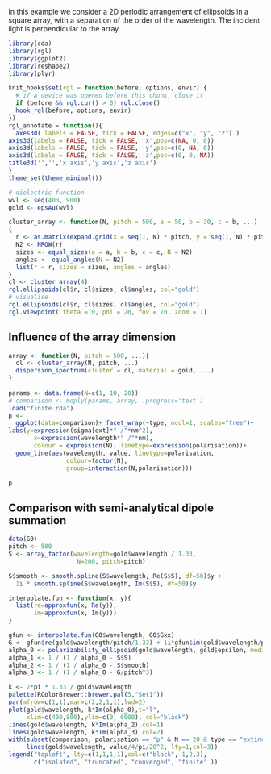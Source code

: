 In this example we consider a 2D periodic arrangement of ellipsoids in a square array, with a separation of the order of the wavelength. The incident light is perpendicular to the array.

```r
library(cda)
library(rgl)
library(ggplot2)
library(reshape2)
library(plyr)
```
```r
knit_hooks$set(rgl = function(before, options, envir) {
  # if a device was opened before this chunk, close it
  if (before && rgl.cur() > 0) rgl.close()
  hook_rgl(before, options, envir)
})
rgl_annotate = function(){
  axes3d( labels = FALSE, tick = FALSE, edges=c("x", "y", "z") )
axis3d(labels = FALSE, tick = FALSE, 'x',pos=c(NA, 0, 0))
axis3d(labels = FALSE, tick = FALSE, 'y',pos=c(0, NA, 0))
axis3d(labels = FALSE, tick = FALSE, 'z',pos=c(0, 0, NA))
title3d('','','x axis','y axis','z axis')
}
theme_set(theme_minimal())
```

```r
# dielectric function
wvl <- seq(400, 900)
gold <- epsAu(wvl)

cluster_array <- function(N, pitch = 500, a = 50, b = 30, c = b, ...) 
{
  r <- as.matrix(expand.grid(x = seq(1, N) * pitch, y = seq(1, N) * pitch, z = 0))
  N2 <- NROW(r)
  sizes <- equal_sizes(a = a, b = b, c = c, N = N2)
  angles <- equal_angles(N = N2)
  list(r = r, sizes = sizes, angles = angles)
}
cl <- cluster_array(4)
rgl.ellipsoids(cl$r, cl$sizes, cl$angles, col="gold")
# visualise
rgl.ellipsoids(cl$r, cl$sizes, cl$angles, col="gold")
rgl.viewpoint( theta = 0, phi = 20, fov = 70, zoom = 1)
```

## Influence of the array dimension

```r

array <- function(N, pitch = 500, ...){
  cl <- cluster_array(N, pitch, ...)
  dispersion_spectrum(cluster = cl, material = gold, ...)
}
  
params <- data.frame(N=c(1, 10, 20))
# comparison <- mdply(params, array, .progress='text')
load("finite.rda")
p <- 
  ggplot(data=comparison)+ facet_wrap(~type, ncol=1, scales="free")+
labs(y=expression(sigma[ext]*" /"*nm^2),
       x=expression(wavelength*" /"*nm),
       colour = expression(N), linetype=expression(polarisation))+
  geom_line(aes(wavelength, value, linetype=polarisation,
                colour=factor(N),
                group=interaction(N,polarisation)))

p

```

## Comparison with semi-analytical dipole summation

```r

data(G0)
pitch <- 500
S <- array_factor(wavelength=gold$wavelength / 1.33,
                   N=200, pitch=pitch)

S$smooth <- smooth.spline(S$wavelength, Re(S$S), df=50)$y + 
  1i * smooth.spline(S$wavelength, Im(S$S), df=50)$y

interpolate.fun <- function(x, y){
  list(re=approxfun(x, Re(y)),
       im=approxfun(x, Im(y)))
}

gfun <- interpolate.fun(G0$wavelength, G0$Gxx)
G <- gfun$re(gold$wavelength/pitch/1.33) + 1i*gfun$im(gold$wavelength/pitch/1.33)
alpha_0 <- polarizability_ellipsoid(gold$wavelength, gold$epsilon, medium=1.33)[,1]
alpha_1 <- 1 / (1 / alpha_0 - S$S)
alpha_2 <- 1 / (1 / alpha_0 - S$smooth)
alpha_3 <- 1 / (1 / alpha_0 - G/pitch^3)

k <- 2*pi * 1.33 / gold$wavelength
palette(RColorBrewer::brewer.pal(5,"Set1"))
par(mfrow=c(1,1),mar=c(2,2,1,1),lwd=2)
plot(gold$wavelength, k*Im(alpha_0),t="l", 
     xlim=c(400,800),ylim=c(0, 6000), col="black")
lines(gold$wavelength, k*Im(alpha_2),col=1)
lines(gold$wavelength, k*Im(alpha_3),col=2)
with(subset(comparison, polarisation == "p" & N == 20 & type == "extinction"), 
     lines(gold$wavelength, value/4/pi/20^2, lty=1,col=3))
legend("topleft", lty=c(1,1,1,1),col=c("black", 1,2,3), 
       c("isolated", "truncated", "converged", "finite" ))

```